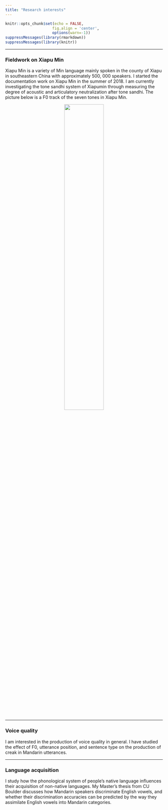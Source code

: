 ```yaml
---
title: "Research interests"
---
```

```r
knitr::opts_chunk$set(echo = FALSE,
                     fig.align = 'center',
                     options(warn=-1))
suppressMessages(library(rmarkdown))
suppressMessages(library(knitr))
```



***

### Fieldwork on Xiapu Min

Xiapu Min is a variety of Min language mainly spoken in the county of Xiapu in southeastern China with approximately 500, 000 speakers. I started the documentation work on Xiapu Min in the summer of 2018. I am currently investigating the tone sandhi system of Xiapumin through measuring the degree of acoustic and articulatory neutralization after tone sandhi. The picture below is a F0 track of the seven tones in Xiapu Min.

<center>
<img src="image/pitch_track.jpg" style="width:50%">
</center>


***

### Voice quality

I am interested in the production of voice quality in general. I have studied the effect of F0, utterance position, and sentence type on the production of creak in Mandarin utterances.

***

### Language acquisition

I study how the phonological system of people's native language influences their acquisition of non-native languages. My Master's thesis from CU Boulder discusses how Mandarin speakers discriminate English vowels, and whether their discrimination accuracies can be predicted by the way they assimilate English vowels into Mandarin categories.

